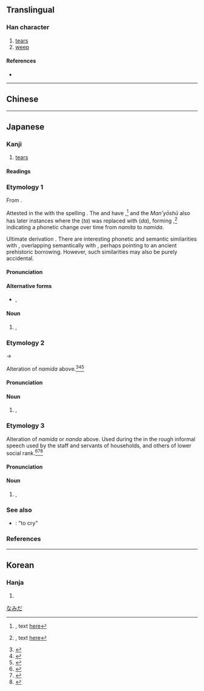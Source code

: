 {{also|淚}}
{{character info/new}}
==Translingual==
{{Han simplified forms|淚|涙|泪}}

===Han character===
{{Han char|rn=85|rad=水|as=08|asj=7|sn=11|snj=10|four=|canj=EISK,EMSK|ids=⿰氵戻}}

# [[tears]]
# [[weep]]

====References====
* {{Han ref|kx=0627.311|dkj=17573|hdz=31634.061|uh=6D99|ud=28057}}

----

==Chinese==
{{zh-see|淚|v}}

----

==Japanese==
{{ja-kanji forms|涙|淚}}

===Kanji===
{{ja-kanji|grade=c|rs=水08|kyu=淚}}

# [[tear]]s

====Readings====
{{ja-readings
|goon=るい<るい<るゐ
|kanon=るい<るい<るゐ
|toon=れい
|on=らい
|kun=なみだ-
}}
{{attention|ja|is れい tōon or sōon}}

===Etymology 1===
{{ja-kanjitab|yomi=k|なみだ}}

From {{inh|ja|ojp|sort=なみだ|-}}.

Attested in the ''{{w|Nihon Shoki}}'' with the {{w|man'yōgana}} spelling {{ja-l||那瀰多|namita}}. The ''{{w|Kojiki}}'' and ''{{w|Man'yōshū}}'' have {{ja-l||那美多|namita}},<ref>{{RQ:Manyoshu|5|798}}, text [http://jti.lib.virginia.edu/japanese/manyoshu/Man5Yos.html#798 here]</ref> and the ''Man'yōshū'' also has later instances where the {{ja-l|多}} (''ta'') was replaced with {{ja-l|太}} (''da''), forming {{ja-l||奈美太|namida}},<ref>{{RQ:Manyoshu|20|4398}}, text [http://jti.lib.virginia.edu/japanese/manyoshu/Man20Yo.html#4398 here]</ref> indicating a phonetic change over time from ''namita'' to ''namida''.

Ultimate derivation {{unknown|ja|nocap=1|sort=なみだ}}. There are interesting phonetic and semantic similarities with {{cog|th|น้ำตา||tear|lit=eye + water}}, overlapping semantically with {{cog|ko|눈물||tear|lit=eye + water}}, perhaps pointing to an ancient prehistoric borrowing. However, such similarities may also be purely accidental.

====Pronunciation====
{{ja-pron|yomi=k|なみだ|acc=1|acc_ref=DJR}}

====Alternative forms====
* {{ja-l|泪}}, {{ja-l|涕}}

====Noun====
{{ja-noun|なみだ}}

# {{l|en|tear}}, {{l|en|teardrop}}

===Etymology 2===
{{ja-kanjitab|yomi=k|なんだ}}

{{IPAchar|/namida/}} → {{IPAchar|/nanda/}}

Alteration of ''namida'' above.<ref name="KDJ">{{R:Kokugo Dai Jiten}}</ref><ref name="DJR">{{R:Daijirin}}</ref><ref name="DJS">{{R:Daijisen}}</ref>

====Pronunciation====
{{ja-pron|yomi=k|なんだ|acc=1|acc_ref=DJR}}

====Noun====
{{ja-noun|なんだ|hhira=なむだ}}

# {{l|en|tear}}, {{l|en|teardrop}}

===Etymology 3===
{{ja-kanjitab|yomi=k|なだ}}

Alteration of ''namida'' or ''nanda'' above. Used during the {{w|Edo period}} in the rough informal speech used by the staff and servants of {{l|en|samurai}} households, and others of lower social rank.<ref name="KDJ">{{R:Kokugo Dai Jiten}}</ref><ref name="DJR">{{R:Daijirin}}</ref><ref name="DJS">{{R:Daijisen}}</ref>

====Pronunciation====
{{ja-pron|yomi=k|なだ}}

====Noun====
{{ja-noun|なだ}}

# {{lb|ja|sort=なだ|archaic|possibly|_|obsolete}} {{l|en|tear}}, {{l|en|teardrop}}

===See also===
* {{ja-r|泣く|なく}}: "to cry"

===References===
<references/>

[[Category:ja:Bodily fluids|なみだ]]

----

==Korean==

===Hanja===
{{ko-hanja|hangeul=[[루]]>[[누]]|eumhun=|rv=ru>nu|mr=ru>nu|y=lwu>nwu}}

# {{defn|lang=ko|sort=水08}}